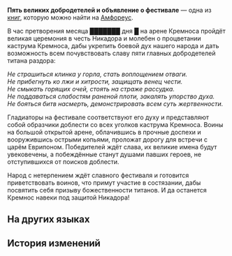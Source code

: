 {{Книга Инфобокс
|id           = 445
|Название     = Пять великих добродетелей и объявление о фестивале
|Изображение  = Предмет Five Great Virtues and Festival Notice.png
|Мир          = Амфореус
|Томов        = 1
|Автор        = <!--нужно добавить-->
|Описание     = Объявление о фестивале каструма Кремноса времён пика его славы. Здесь много и цветисто говорится о пяти великих добродетелях титана раздора, а внизу также сообщается информация о фестивале Кремноса.
|Том1         = {{tx}}
|Источник1    = {{tx|Отсутствует источник}}
|Персонажи    = 
|Фракции      = 
}}
'''Пять великих добродетелей и объявление о фестивале''' — одна из [[Книги|книг]], которую можно найти на [[Амфореус]].
<!--
==Получение==
<gallery>
Книга НАЗВАНИЕ.png|НАЗВАНИЕ
Локация НАЗВАНИЕ.png|Расположение на карте. Ближайший пространственный якорь «[[НАЗВАНИЕ]]»
</gallery>
-->
<div align="center">'''{{Размер|28|«Объявление о фестивале»}}'''</div>

В час претворения месяца ███████ дня █ на арене Кремноса пройдёт великая церемония в честь Никадора и молебен о процветании каструма Кремноса, дабы укрепить боевой дух нашего народа и дать возможность всем почувствовать славу пяти главных добродетелей титана раздора:

''Не страшиться клинка у горла, стать воплощением отваги.''<br />
''Не прибегнуть ко лжи и хитрости, защищать венец чести.''<br />
''Не смыкать горящих очей, стоять на страже рассудка.''<br />
''Не поддаваться слабостям раненой плоти, закалять упорство духа.''<br />
''Не бояться битв насмерть, демонстрировать всем суть жертвенности.''

Гладиаторы на фестивале соответствуют его духу и представляют собой образчики доблести со всех уголков каструма Кремноса. Воины на большой открытой арене, облачившись в прочные доспехи и вооружившись острыми копьями, проложат дорогу для встречи с царём Еврипоном. Победителей ждёт слава, их великие имена будут увековечены, а побеждённые станут душами павших героев, не отступившихся от поисков доблести.

Народ с нетерпением ждёт славного фестиваля и готовится приветствовать воинов, что примут участие в состязании, дабы посвятить себя призыву божественности титанов. И да останется Кремнос навеки под защитой Никадора!

==На других языках==
{{На других языках
|en   = Five Great Virtues and Festival Notice
|zhs  = 五大美德与祭典通告
|zht  = 五大美德與祭典通告
|ja   = 五大美徳と祭典の告知
|ko   = 5대 미덕과 제전 공지
|es   = Anuncio sobre las cinco grandes virtudes y el festival
|fr   = Annonce sur les cinq grandes vertus et le festival
|ru   = Пять великих добродетелей и объявление о фестивале
|th   = ประกาศ "คุณธรรมทั้งห้าและงานเทศกาล"
|vi   = Thông Báo Lễ Tế Và Năm Đức Hạnh Cao Quý
|de   = Aushang zum Festival und den fünf hohen Tugenden
|id   = Lima Kebajikan dan Pengumuman Festival
|pt   = As Cinco Grandes Virtudes e Anúncio do Festival
}}

==История изменений==
{{История изменений|3.0}}